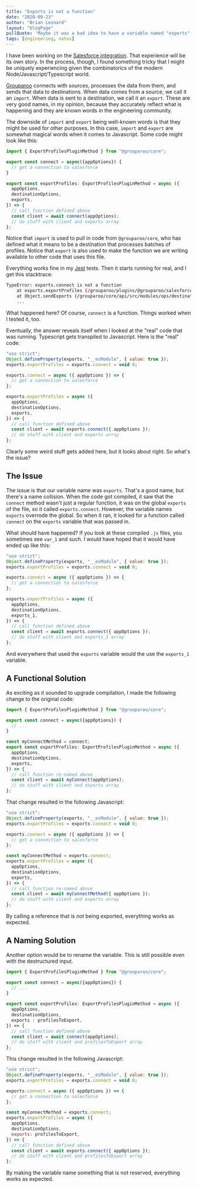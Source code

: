 ```yaml
---
title: "Exports is not a function"
date: "2020-09-23"
author: "Brian Leonard"
layout: "blogPage"
pullQuote: 'Maybe it was a bad idea to have a variable named "exports"'
tags: [engineering, notes]
---
```



I have been working on the [Salesforce integration](https://github.com/grouparoo/grouparoo/pull/754). That experience will be its own story. In the process, though, I found something tricky that I might be uniquely experiencing given the combinatorics of the modern Node/Javascript/Typescript world.

[Grouparoo](https://www.grouparoo.com) connects with sources, processes the data from them, and sends that data to destinations. When data comes from a source, we call it an `import`. When data is sent to a destination, we call it an `export`. These are very good names, in my opinion, because they accurately reflect what is happening and they are known words in the engineering community.

The downside of `import` and `export` being well-known words is that they might be used for other purposes. In this case, `import` and `export` are somewhat magical words when it comes to Javascript. Some code might look like this:

```typescript
import { ExportProfilesPluginMethod } from "@grouparoo/core";

export const connect = async({appOptions}) {
  // get a connection to salesforce
}

export const exportProfiles: ExportProfilesPluginMethod = async ({
  appOptions,
  destinationOptions,
  exports,
}) => {
  // call function defined above
  const client = await connect(appOptions);
  // do stuff with client and exports array
};
```

Notice that `import` is used to pull in code from `@grouparoo/core`, who has defined what it means to be a destination that processes batches of profiles. Notice that `export` is also used to make the function we are writing available to other code that uses this file.

Everything works fine in my [Jest](https://jestjs.io/) tests. Then it starts running for real, and I get this stacktrace:

```bash
TypeError: exports.connect is not a function
    at exports.exportProfiles (/grouparoo/plugins/@grouparoo/salesforce/dist/lib/export-objects/exportProfiles.js:16:20)
    at Object.sendExports (/grouparoo/core/api/src/modules/ops/destination.ts:563:53)
    ...
```

What happened here? Of course, `connect` is a function. Things worked when I tested it, too.

Eventually, the answer reveals itself when I looked at the "real" code that was running. Typescript gets transpiled to Javascript. Here is the "real" code:

```javascript
"use strict";
Object.defineProperty(exports, "__esModule", { value: true });
exports.exportProfiles = exports.connect = void 0;

exports.connect = async ({ appOptions }) => {
  // get a connection to salesforce
};

exports.exportProfiles = async ({
  appOptions,
  destinationOptions,
  exports,
}) => {
  // call function defined above
  const client = await exports.connect({ appOptions });
  // do stuff with client and exports array
};
```

Clearly some weird stuff gets added here, but it looks about right. So what's the issue?

## The Issue

The issue is that our variable name was `exports`. That's a good name, but there's a name collision. When the code got compiled, it saw that the `connect` method wasn't just a regular function, it was on the global `exports` of the file, so it called `exports.connect`. However, the variable names `exports` overrode the global. So when it ran, it looked for a function called `connect` on the `exports` variable that was passed in.

What should have happened? If you look at these compiled `.js` files, you sometimes see `var_1` and such. I would have hoped that it would have ended up like this:

```javascript
"use strict";
Object.defineProperty(exports, "__esModule", { value: true });
exports.exportProfiles = exports.connect = void 0;

exports.connect = async ({ appOptions }) => {
  // get a connection to salesforce
};

exports.exportProfiles = async ({
  appOptions,
  destinationOptions,
  exports_1,
}) => {
  // call function defined above
  const client = await exports.connect({ appOptions });
  // do stuff with client and exports_1 array
};
```

And everywhere that used the `exports` variable would the use the `exports_1` variable.

## A Functional Solution

As exciting as it sounded to upgrade compilation, I made the following change to the original code:

```typescript
import { ExportProfilesPluginMethod } from "@grouparoo/core";

export const connect = async({appOptions}) {
  // ...
}

const myConnectMethod = connect;
export const exportProfiles: ExportProfilesPluginMethod = async ({
  appOptions,
  destinationOptions,
  exports,
}) => {
  // call function re-named above
  const client = await myConnect(appOptions);
  // do stuff with client and exports array
};
```

That change resulted in the following Javascript:

```javascript
"use strict";
Object.defineProperty(exports, "__esModule", { value: true });
exports.exportProfiles = exports.connect = void 0;

exports.connect = async ({ appOptions }) => {
  // get a connection to salesforce
};

const myConnectMethod = exports.connect;
exports.exportProfiles = async ({
  appOptions,
  destinationOptions,
  exports,
}) => {
  // call function re-named above
  const client = await myConnectMethod({ appOptions });
  // do stuff with client and exports array
};
```

By calling a reference that is _not_ being exported, everything works as expected.

## A Naming Solution

Another option would be to rename the variable. This is still possible even with the destructured input.

```typescript
import { ExportProfilesPluginMethod } from "@grouparoo/core";

export const connect = async({appOptions}) {
  // ...
}

export const exportProfiles: ExportProfilesPluginMethod = async ({
  appOptions,
  destinationOptions,
  exports : profilesToExport,
}) => {
  // call function defined above
  const client = await connect(appOptions);
  // do stuff with client and profilesToExport array
};
```

This change resulted in the following Javascript:

```javascript
"use strict";
Object.defineProperty(exports, "__esModule", { value: true });
exports.exportProfiles = exports.connect = void 0;

exports.connect = async ({ appOptions }) => {
  // get a connection to salesforce
};

const myConnectMethod = exports.connect;
exports.exportProfiles = async ({
  appOptions,
  destinationOptions,
  exports: profilesToExport,
}) => {
  // call function defined above
  const client = await exports.connect({ appOptions });
  // do stuff with client and profilesToExport array
};
```

By making the variable name something that is not reserved, everything works as expected.
